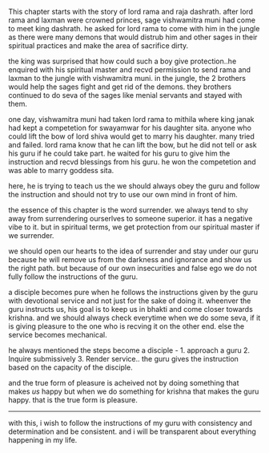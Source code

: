 
This chapter starts with the story of lord rama and raja dashrath. after lord rama and laxman were crowned princes, sage vishwamitra muni had come to meet king dashrath. he asked for lord rama to come with him in the jungle as there were many demons that would distrub him and other sages in their spiritual practices and make the area of sacrifice dirty.

the king was surprised that how could such a boy give protection..he enquired with his spiritual master and recvd permission to send rama and laxman to the jungle with vishwamitra muni. in the jungle, the 2 brothers would help the sages fight and get rid of the demons. they brothers continued to do seva of the sages like menial servants and stayed with them.

one day, vishwamitra muni had taken lord rama to mithila where king janak had kept a competetion for swayamwar for his daughter sita. anyone who could lift the bow of lord shiva would get to marry his daughter. many tried and failed. lord rama know that he can lift the bow, but he did not tell or ask his guru if he could take part. he waited for his guru to give him the instruction and recvd blessings from his guru. he won the competetion and was able to marry goddess sita. 

here, he is trying to teach us the we should always obey the guru and follow the instruction and should not try to use our own mind in front of him.

the essence of this chapter is the word surrender. we always tend to shy away from surrendering ourserlves to someone superior. it has a negative vibe to it. but in spiritual terms, we get protection from our spiritual master if we surrender. 

we should open our hearts to the idea of surrender and stay under our guru because he will remove us from the darkness and ignorance and show us the right path. but because of our own insecurities and false ego we do not fully follow the instructions of the guru.

a disciple becomes pure when he follows the instructions given by the guru with devotional service and not just for the sake of doing it. wheenver the guru instructs us, his goal is to keep us in bhakti and come closer towards krishna. and we should always check everytime when we do some seva, if it is giving pleasure to the one who is recving it on the other end. else the service becomes mechanical.

he always mentioned the steps become a disciple - 1. approach a guru 2. Inquire submissively 3. Render service.. the guru gives the instruction based on the capacity of the disciple. 

and the true form of pleasure is acheived not by doing something that makes _us_ happy but when we do something for krishna that makes the guru happy. that is the true form is pleasure. 

-------------------------------------------------------------------

with this, i wish to follow the instructions of my guru with consistency and determination and be consistent. and i will be transparent about everything happening in my life.